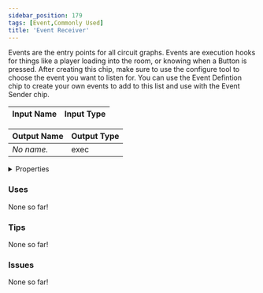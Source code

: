 ```yaml
---
sidebar_position: 179
tags: [Event,Commonly Used]
title: 'Event Receiver'
---
```


Events are the entry points for all circuit graphs. Events are execution hooks for things like a player loading into the room, or knowing when a Button is pressed. After creating this chip, make sure to use the configure tool to choose the event you want to listen for. You can use the Event Defintion chip to create your own events to add to this list and use with the Event Sender chip.




<EsbSvg />

| Input Name | Input Type |
|-----------|-----------|

| Output Name | Output Type |
|-----------|-----------|
| *No name.* | exec |


<details>
  <summary>Properties</summary>
  <div>
    <div>
    <table>
      <thead>
        <tr>
          <th>Is beta required?</th>
          <th>❌</th>
        </tr>
        <tr>
          <th>Is this chip a trolling risk?</th>
          <th>❌</th>
        </tr>
        <tr>
          <th>Is this chip a role assignment risk?</th>
          <th>❌</th>
        </tr>
        <tr>
          <th>Chip UUID</th>
          <th>8b533ccb-643a-491d-982c-94417ce99954</th>
        </tr>
      </thead>
    </table>
    </div>
  </div>
</details>

### Uses

None so far!

### Tips

None so far!

### Issues

None so far!